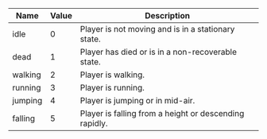 | Name    | Value | Description                                            |
| ------- | ----- | ------------------------------------------------------ |
| idle    | 0     | Player is not moving and is in a stationary state.     |
| dead    | 1     | Player has died or is in a non-recoverable state.      |
| walking | 2     | Player is walking.                                     |
| running | 3     | Player is running.                                     |
| jumping | 4     | Player is jumping or in mid-air.                       |
| falling | 5     | Player is falling from a height or descending rapidly. |
